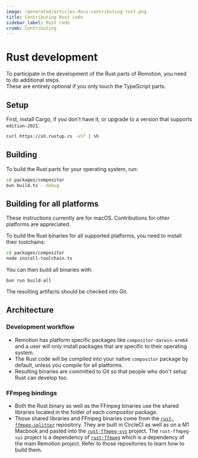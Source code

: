 ```yaml
---
image: /generated/articles-docs-contributing-rust.png
title: Contributing Rust code
sidebar_label: Rust code
crumb: Contributing
---
```


# Rust development

To participate in the development of the Rust parts of Remotion, you need to do additional steps.  
These are entirely optional if you only touch the TypeScript parts.

## Setup

First, install Cargo, if you don't have it, or upgrade to a version that supports `edition-2021`:

```sh
curl https://sh.rustup.rs -sSf | sh
```

## Building

To build the Rust parts for your operating system, run:

```sh
cd packages/compositor
bun build.ts --debug
```

## Building for all platforms

These instructions currently are for macOS. Contributions for other platforms are appreciated.

To build the Rust binaries for all supported platforms, you need to install their toolchains:

```sh
cd packages/compositor
node install-toolchain.ts
```

You can then build all binaries with:

```
bun run build-all
```

The resulting artifacts should be checked into Git.

## Architecture

### Development workflow

- Remotion has platform specific packages like `compositor-darwin-arm64` and a user will only install packages that are specific to their operating system.
- The Rust code will be compiled into your native `compositor` package by default, unless you compile for all platforms.
- Resulting binaries are committed to Git so that people who don't setup Rust can develop too.

### FFmpeg bindings

- Both the Rust binary as well as the FFmpeg binaries use the shared libraries located in the folder of each compositor package.
- Those shared libraries and FFmpeg binaries come from the [`rust-ffmpeg-splitter`](https://github.com/remotion-dev/rust-ffmpeg-splitter) repository. They are built in CircleCI as well as on a M1 Macbook and pasted into the [`rust-ffmpeg-sys`](https://github.com/remotion-dev/rust-ffmpeg-sys) project. The `rust-ffmpeg-sys` project is a dependency of [`rust-ffmpeg`](https://github.com/remotion-dev/rust-ffmpeg) which is a dependency of the main Remotion project. Refer to those repositories to learn how to build them.

